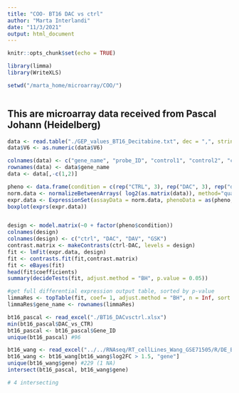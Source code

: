 ```yaml
---
title: "COO- BT16 DAC vs ctrl"
author: "Marta Interlandi"
date: "11/3/2021"
output: html_document
---
```


```r
knitr::opts_chunk$set(echo = TRUE)
```

```r

library(limma)
library(WriteXLS)

setwd("/marta_home/microarray/COO/")



```

## This are microarray data received from Pascal Johann (Heidelberg)


```r
data <- read.table("./GEP_values_BT16_Decitabine.txt", dec = ",", stringsAsFactors = F)
data$V6 <- as.numeric(data$V6)

colnames(data) <- c("gene_name", "probe_ID", "control1", "control2", "control3", "DAC1", "DAC2", "DAC3", "Davon_gsk1", "Davon_gsk2", "Davon_gsk3", "Gsk126_1", "Gsk126_2", "Gsk126_3")
rownames(data) <- data$gene_name
data <- data[,-c(1,2)]

pheno <- data.frame(condition = c(rep("CTRL", 3), rep("DAC", 3), rep("dav", 3), rep("GSK",3)), row.names = colnames(data), stringsAsFactors = T)
norm.data <- normalizeBetweenArrays( log2(as.matrix(data)), method="quantile")
expr.data <- ExpressionSet(assayData = norm.data, phenoData = as(pheno, "AnnotatedDataFrame"))
boxplot(exprs(expr.data))


design <- model.matrix(~0 + factor(pheno$condition))
colnames(design)
colnames(design) <- c("ctrl", "DAC", "DAV", "GSK")
contrast.matrix <- makeContrasts(ctrl-DAC, levels = design)
fit <- lmFit(expr.data, design)
fit <- contrasts.fit(fit,contrast.matrix)
fit <- eBayes(fit)
head(fit$coefficients)
summary(decideTests(fit, adjust.method = "BH", p.value = 0.05))

#get full differential expression output table, sorted by p-value
limmaRes <- topTable(fit, coef= 1, adjust.method = "BH", n = Inf, sort.by = "P")
limmaRes$gene_name <- rownames(limmaRes)
```


```r

bt16_pascal <- read_excel("./BT16_DACvsctrl.xlsx")
min(bt16_pascal$DAC_vs_CTR)
bt16_pascal <- bt16_pascal$Gene_ID
unique(bt16_pascal) #96

bt16_wang <- read_excel("../../RNAseq/RT_cellLines_Wang_GSE71505/R/DE_BT16_noDoxvsDox.xlsx")
bt16_wang <- bt16_wang[bt16_wang$log2FC > 1.5, "gene"]
unique(bt16_wang$gene) #229 (1 NA)
intersect(bt16_pascal, bt16_wang$gene)

# 4 intersecting
```